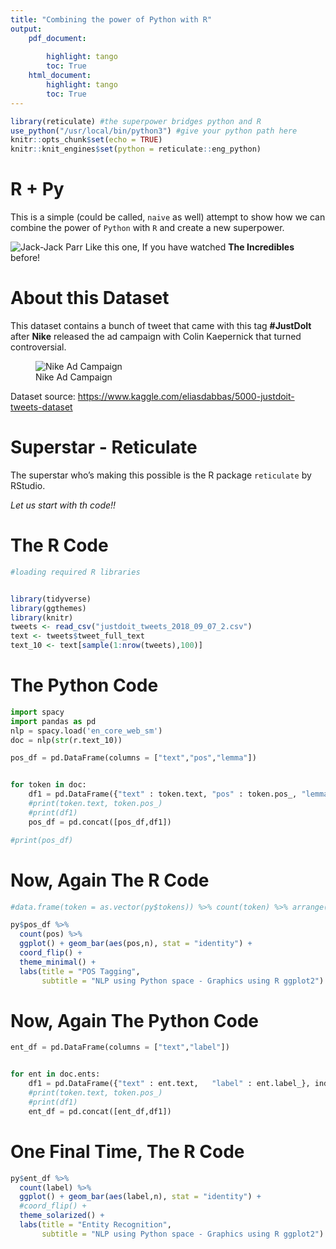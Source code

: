 ```yaml
---
title: "Combining the power of Python with R"
output: 
    pdf_document:
        
        highlight: tango
        toc: True
    html_document:
        highlight: tango
        toc: True
---
```


```r
library(reticulate) #the superpower bridges python and R
use_python("/usr/local/bin/python3") #give your python path here
knitr::opts_chunk$set(echo = TRUE)
knitr::knit_engines$set(python = reticulate::eng_python)
```

# R + Py

This is a simple (could be called, `naive` as well) attempt to show how we can combine the power of `Python` with `R` and  create a new superpower. 

![Jack-Jack Parr](jack-jacc Parr.jpg) Like this one, If you have watched **The Incredibles** before!


# About this Dataset

This dataset contains a bunch of tweet that came with this tag **#JustDoIt** after **Nike** released the ad campaign with Colin Kaepernick that turned controversial. 

![Nike Ad Campaign](Kaepernick-Nike-Ad-sg-img.jpg)

Dataset source: [https://www.kaggle.com/eliasdabbas/5000-justdoit-tweets-dataset](https://www.kaggle.com/eliasdabbas/5000-justdoit-tweets-dataset)

# Superstar - Reticulate

The superstar who's making this possible is the R package `reticulate` by RStudio.

*Let us start with th code!!*

# The R Code

```r
#loading required R libraries 


library(tidyverse)
library(ggthemes)
library(knitr)
tweets <- read_csv("justdoit_tweets_2018_09_07_2.csv")
text <- tweets$tweet_full_text
text_10 <- text[sample(1:nrow(tweets),100)]

```

 
# The Python Code 
```python
import spacy
import pandas as pd
nlp = spacy.load('en_core_web_sm')
doc = nlp(str(r.text_10))

pos_df = pd.DataFrame(columns = ["text","pos","lemma"])


for token in doc:
    df1 = pd.DataFrame({"text" : token.text, "pos" : token.pos_, "lemma" : token.lemma_}, index = [0])
    #print(token.text, token.pos_)
    #print(df1)
    pos_df = pd.concat([pos_df,df1])

#print(pos_df) 
```

# Now, Again The R Code

```r
#data.frame(token = as.vector(py$tokens)) %>% count(token) %>% arrange(desc(n))

py$pos_df %>% 
  count(pos) %>% 
  ggplot() + geom_bar(aes(pos,n), stat = "identity") +
  coord_flip() +
  theme_minimal() +
  labs(title = "POS Tagging",
       subtitle = "NLP using Python space - Graphics using R ggplot2")


```
 
# Now, Again The Python Code

```python


ent_df = pd.DataFrame(columns = ["text","label"])


for ent in doc.ents:
    df1 = pd.DataFrame({"text" : ent.text,   "label" : ent.label_}, index = [0])
    #print(token.text, token.pos_)
    #print(df1)
    ent_df = pd.concat([ent_df,df1])

```
  

# One Final Time, The R Code

```r

py$ent_df %>% 
  count(label) %>% 
  ggplot() + geom_bar(aes(label,n), stat = "identity") +
  #coord_flip() +
  theme_solarized() +
  labs(title = "Entity Recognition",
       subtitle = "NLP using Python space - Graphics using R ggplot2")

```  
 